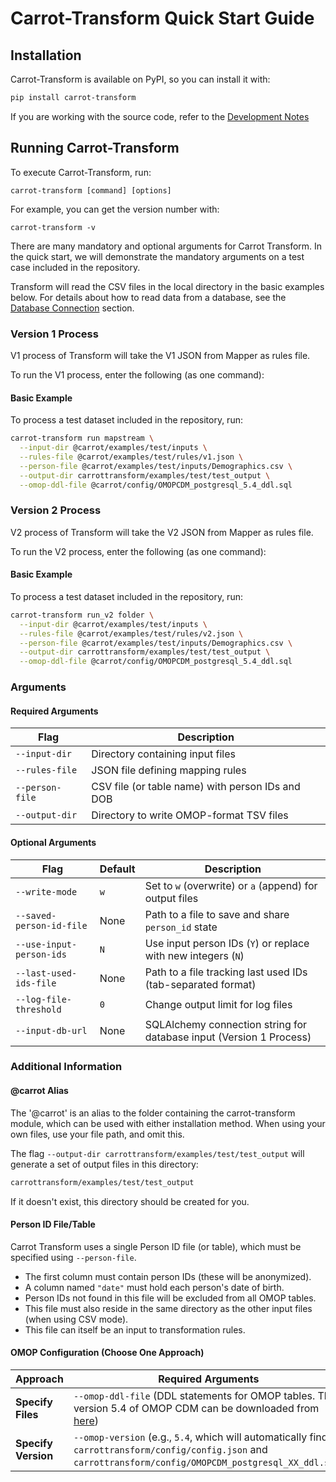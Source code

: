 # Carrot-Transform Quick Start Guide

## Installation

Carrot-Transform is available on PyPI, so you can install it with:

```bash
pip install carrot-transform
```

If you are working with the source code, refer to the [Development Notes](/transform/development)

## Running Carrot-Transform

To execute Carrot-Transform, run:

```
carrot-transform [command] [options]
```

For example, you can get the version number with:

```
carrot-transform -v
```

There are many mandatory and optional arguments for Carrot Transform. In the quick start, we will demonstrate the mandatory arguments on a test case included in the repository.

Transform will read the CSV files in the local directory in the basic examples below. For details about how to read data from a database, see the [Database Connection](/transform/db_connection) section.

### Version 1 Process

V1 process of Transform will take the V1 JSON from Mapper as rules file.

To run the V1 process, enter the following (as one command):

#### Basic Example

To process a test dataset included in the repository, run:

```bash
carrot-transform run mapstream \
  --input-dir @carrot/examples/test/inputs \
  --rules-file @carrot/examples/test/rules/v1.json \
  --person-file @carrot/examples/test/inputs/Demographics.csv \
  --output-dir carrottransform/examples/test/test_output \
  --omop-ddl-file @carrot/config/OMOPCDM_postgresql_5.4_ddl.sql
```

### Version 2 Process

V2 process of Transform will take the V2 JSON from Mapper as rules file.

To run the V2 process, enter the following (as one command):

#### Basic Example

To process a test dataset included in the repository, run:

```bash
carrot-transform run_v2 folder \
  --input-dir @carrot/examples/test/inputs \
  --rules-file @carrot/examples/test/rules/v2.json \
  --person-file @carrot/examples/test/inputs/Demographics.csv \
  --output-dir carrottransform/examples/test/test_output \
  --omop-ddl-file @carrot/config/OMOPCDM_postgresql_5.4_ddl.sql
```

### Arguments

#### Required Arguments

| Flag            | Description                                      |
| --------------- | ------------------------------------------------ |
| `--input-dir`   | Directory containing input files                 |
| `--rules-file`  | JSON file defining mapping rules                 |
| `--person-file` | CSV file (or table name) with person IDs and DOB |
| `--output-dir`  | Directory to write OMOP-format TSV files         |

#### Optional Arguments

| Flag                     | Default | Description                                                         |
| ------------------------ | ------- | ------------------------------------------------------------------- |
| `--write-mode`           | `w`     | Set to `w` (overwrite) or `a` (append) for output files             |
| `--saved-person-id-file` | None    | Path to a file to save and share `person_id` state                  |
| `--use-input-person-ids` | `N`     | Use input person IDs (`Y`) or replace with new integers (`N`)       |
| `--last-used-ids-file`   | None    | Path to a file tracking last used IDs (tab-separated format)        |
| `--log-file-threshold`   | `0`     | Change output limit for log files                                   |
| `--input-db-url`         | None    | SQLAlchemy connection string for database input (Version 1 Process) |

### Additional Information

#### @carrot Alias

The '@carrot' is an alias to the folder containing the carrot-transform module, which can be used with either installation method. When using your own files, use your file path, and omit this.

The flag `--output-dir carrottransform/examples/test/test_output` will generate a set of output files in this directory:

```bash
carrottransform/examples/test/test_output
```

If it doesn't exist, this directory should be created for you.

#### Person ID File/Table

Carrot Transform uses a single Person ID file (or table), which must be specified using `--person-file`.

- The first column must contain person IDs (these will be anonymized).
- A column named `"date"` must hold each person's date of birth.
- Person IDs not found in this file will be excluded from all OMOP tables.
- This file must also reside in the same directory as the other input files (when using CSV mode).
- This file can itself be an input to transformation rules.

#### OMOP Configuration (Choose One Approach)

| Approach            | Required Arguments                                                                                                                                                                                                                                                                                                                                                                                                                  |
| ------------------- | ----------------------------------------------------------------------------------------------------------------------------------------------------------------------------------------------------------------------------------------------------------------------------------------------------------------------------------------------------------------------------------------------------------------------------------- |
| **Specify Files**   | `--omop-ddl-file` (DDL statements for OMOP tables. The version 5.4 of OMOP CDM can be downloaded from [here](https://github.com/Health-Informatics-UoN/carrot-transform/blob/main/carrottransform/config/OMOPCDM_postgresql_5.4_ddl.sql)) |
| **Specify Version** | `--omop-version` (e.g., `5.4`, which will automatically find `carrottransform/config/config.json` and `carrottransform/config/OMOPCDM_postgresql_XX_ddl.sql`)                                                                                                                                                                                                                                                                       |

